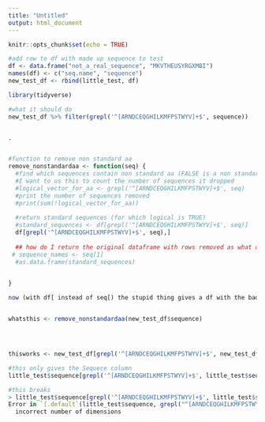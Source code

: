 ```yaml
---
title: "Untitled"
output: html_document
---
```


```r
knitr::opts_chunk$set(echo = TRUE)
```

```r
#add row to df with made up sequence to test
df <- data.frame("not_a_real_sequence", "MKVTHEUSYRGXMBI")
names(df) <- c("seq.name", "sequence")
new_test_df <- rbind(little_test, df)
```


```r
library(tidyverse)

#what it should do
new_test_df %>% filter(grepl('^[ARNDCEQGHILKMFPSTWYV]+$', sequence))


.


#function to remove non standard aa 
remove_nonstandardaa <- function(seq) {
  #find which sequences contain non standard aa (FALSE is a non standard one, TRUE is standard sequence)
  #I want to us this to count the number of sequences it dropped
  #logical_vector_for_aa <- grepl('^[ARNDCEQGHILKMFPSTWYV]+$', seq)
  #print the number of sequences removed
  #print(sum(!logical_vector_for_aa))
  
  #return standard sequences (for which logical is TRUE)
  #standard_sequences <- df[grepl('^[ARNDCEQGHILKMFPSTWYV]+$', seq)]
  df[grepl('^[ARNDCEQGHILKMFPSTWYV]+$', seq),]
  
  ## how do I return the original dataframe with rows removed as what dplyrs filter does? the NAMES are missing now. only returns sequence column.
 # sequence_names <- seq[1]  
  #as.data.frame(standard_sequences)

  
}

now (with df[ instead of seq[) the stupid thing gives a df with the bad sequence and heaps of na


whatsthis <- remove_nonstandardaa(new_test_df$sequence)




thisworks <- new_test_df[grepl('^[ARNDCEQGHILKMFPSTWYV]+$', new_test_df$sequence),]

#this only gives the Sequece column
little_test$sequence[grepl('^[ARNDCEQGHILKMFPSTWYV]+$', little_test$sequence)]

#this breaks
> little_test$sequence[grepl('^[ARNDCEQGHILKMFPSTWYV]+$', little_test$sequence),]
Error in `[.default`(little_test$sequence, grepl("^[ARNDCEQGHILKMFPSTWYV]+$",  : 
  incorrect number of dimensions

```

